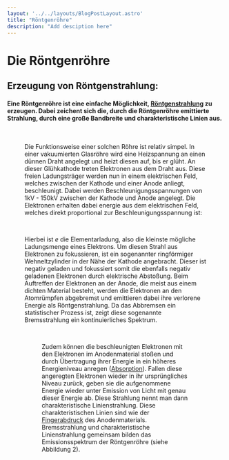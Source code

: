 ```yaml
---
layout: '../../layouts/BlogPostLayout.astro'
title: "Röntgenröhre"
description: "Add desciption here"
---
```


# Die Röntgenröhre

## Erzeugung von Röntgenstrahlung:

#### Eine Röntgenröhre ist eine einfache Möglichkeit, <a href="/keywords/Xrays/">Röntgenstrahlung</a> zu erzeugen. Dabei zeichent sich die, durch die Röntgenröhre emittierte Strahlung, durch eine große Bandbreite und charakteristische Linien aus. 

<Figure url="/src/imgs/keywords/Xray_tube.png" text="Abbildung 1:"/>
&nbsp;

Die Funktionsweise einer solchen Röhre ist relativ simpel. In einer vakuumierten Glasröhre wird eine Heizspannung an einen dünnen Draht angelegt und heizt diesen auf, bis er glüht. An dieser Glühkathode treten Elektronen aus dem Draht aus. Diese freien Ladungsträger werden nun in einem elektrischen Feld, welches zwischen der Kathode und einer Anode anliegt, beschleunigt. Dabei werden Beschleunigungsspannungen von 1kV - 150kV zwischen der Kathode und Anode angelegt. Die Elektronen erhalten dabei energie aus dem elektrischen Feld, welches direkt proportional zur Beschleunigungsspannung ist:

<LaTeX formula='E_{kin} = U_e \cdot e' />
&nbsp;

Hierbei ist *e* die Elementarladung, also die kleinste mögliche Ladungsmenge eines Elektrons. Um diesen Strahl aus Elektronen zu fokussieren, ist ein sogenannter ringförmiger Wehneltzylinder in der Nähe der Kathode angebracht. Dieser ist negativ geladen und fokussiert somit die ebenfalls negativ geladenen Elektronen durch elektrische Abstoßung. Beim Auftreffen der Elektronen an der Anode, die meist aus einem dichten Material besteht, werden die Elektronen an den Atomrümpfen abgebremst und emittieren dabei ihre verlorene Energie als Röntgenstrahlung. Da das Abbremsen ein statistischer Prozess ist, zeigt diese sogenannte Bremsstrahlung ein kontinuierliches Spektrum. 

<Figure url="/src/imgs/keywords/5090.png" text="Abbildung 2:" />
&nbsp;

Zudem können die beschleunigten Elektronen mit den Elektronen im Anodenmaterial stoßen und durch Übertragung ihrer Energie in ein höheres Energieniveau anregen (<a href="/keywords/Absorption-emission">Absorption</a>). Fallen diese angeregten Elektronen wieder in ihr ursprüngliches Niveau zurück, geben sie die aufgenommene Energie wieder unter Emission von Licht mit genau dieser Energie ab. Diese Strahlung nennt man dann charakteristische Linienstrahlung. Diese charakteristischen Linien sind wie der <a href="/keywords/Fingerprints/">Fingerabdruck</a> des Anodenmaterials. Bremsstrahlung und charakteristische Linienstrahlung gemeinsam bilden das Emissionsspektrum der Röntgenröhre (siehe Abbildung 2).
